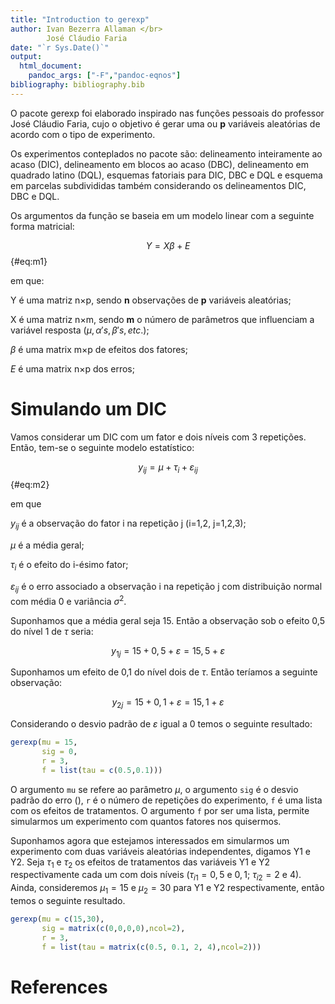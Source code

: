 ```yaml
---
title: "Introduction to gerexp"
author: Ivan Bezerra Allaman </br>
        José Cláudio Faria
date: "`r Sys.Date()`"
output: 
  html_document:
    pandoc_args: ["-F","pandoc-eqnos"]
bibliography: bibliography.bib
---
```


O pacote gerexp foi elaborado inspirado nas funções pessoais do professor José Cláudio Faria, cujo o objetivo é gerar uma ou **p** variáveis aleatórias de acordo com o tipo de experimento.

Os experimentos conteplados no pacote são: delineamento inteiramente ao acaso (DIC), delineamento em blocos ao acaso (DBC), delineamento em quadrado latino (DQL), esquemas fatoriais para DIC, DBC e DQL e esquema em parcelas subdivididas também considerando os delineamentos DIC, DBC e DQL.

Os argumentos da função se baseia em um modelo linear com a seguinte forma matricial:

$$Y = X\beta + E$${#eq:m1}

em que:

Y é uma matriz n$\times$p, sendo **n** observações de **p** variáveis aleatórias;

X é uma matriz n$\times$m, sendo **m** o número de parâmetros que influenciam a variável resposta ($\mu, \alpha's, \beta's, etc.$);

$\beta$ é uma matrix m$\times$p de efeitos dos fatores;

$E$ é uma matrix n$\times$p dos erros;

# Simulando um DIC

Vamos considerar um DIC com um fator e dois níveis com 3 repetições. Então, tem-se o seguinte modelo estatístico:

$$
y_{ij} = \mu + \tau_{i} + \varepsilon_{ij}
$${#eq:m2}

em que

$y_{ij}$ é a observação do fator i na repetição j (i=1,2, j=1,2,3);

$\mu$ é a média geral;

$\tau_{i}$ é o efeito do i-ésimo fator;

$\varepsilon_{ij}$ é o erro associado a observação i na repetição j com distribuição normal com média 0 e variância $\sigma^2$.

Suponhamos que a média geral seja 15. Então a observação sob o efeito 0,5 do nível 1 de $\tau$ seria:

$$
y_{1j} = 15 + 0,5 + \varepsilon = 15,5 + \varepsilon
$$

Suponhamos um efeito de 0,1 do nível dois de $\tau$. Então teríamos a seguinte observação:

$$
y_{2j} = 15 + 0,1 + \varepsilon = 15,1 + \varepsilon
$$
 
Considerando o desvio padrão de $\varepsilon$ igual a 0 temos o seguinte resultado:

```r
gerexp(mu = 15,
       sig = 0,
       r = 3,
       f = list(tau = c(0.5,0.1)))
```

O argumento `mu` se refere ao parâmetro $\mu$, o argumento `sig` é o desvio padrão do erro (\varepsilon), `r` é o número de repetições do experimento, `f` é uma lista com os efeitos de tratamentos. O argumento `f` por ser uma lista, permite simularmos um experimento com quantos fatores nos quisermos.

Suponhamos agora que estejamos interessados em simularmos um experimento com duas variáveis aleatórias independentes, digamos Y1 e Y2. Seja $\tau_1$ e $\tau_2$ os efeitos de tratamentos das variáveis Y1 e Y2 respectivamente cada um com dois níveis ($\tau_{i1} = 0,5$ e $0,1$; $\tau_{i2} = 2$ e $4$). Ainda, consideremos $\mu_1 = 15$ e $\mu_2 = 30$ para Y1 e Y2 respectivamente, então temos o seguinte resultado.

```r
gerexp(mu = c(15,30),
       sig = matrix(c(0,0,0,0),ncol=2),
       r = 3,
       f = list(tau = matrix(c(0.5, 0.1, 2, 4),ncol=2))) 
```

# References

